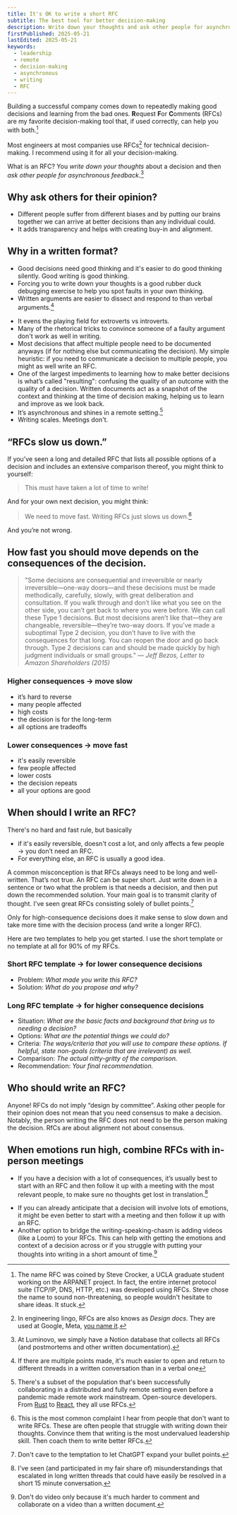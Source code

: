 ```yaml
---
title: It's OK to write a short RFC
subtitle: The best tool for better decision-making
description: Write down your thoughts and ask other people for asynchronous feedback. RFCs help you make better decisions and learn from the bad ones. It's OK to write a short one.
firstPublished: 2025-05-21
lastEdited: 2025-05-21
keywords:
  - leadership
  - remote
  - decision-making
  - asynchronous
  - writing
  - RFC
---
```

Building a successful company comes down to repeatedly making good decisions and learning from the bad ones. **R**equest **F**or **C**omments (RFCs) are my favorite decision-making tool that, if used correctly, can help you with both.[^1]

[^1]: The name RFC was coined by Steve Crocker, a UCLA graduate student working on the ARPANET project. In fact, the entire internet protocol suite (TCP/IP, DNS, HTTP, etc.) was developed using RFCs. Steve chose the name to sound non-threatening, so people wouldn't hesitate to share ideas. It stuck.

Most engineers at most companies use RFCs[^2] for technical decision-making. I recommend using it for all your decision-making.

[^2]: In engineering lingo, RFCs are also knows as *Design docs*. They are used at Google, Meta, [you name it](https://blog.pragmaticengineer.com/rfcs-and-design-docs/).

What is an RFC? You *write down your thoughts* about a decision and then *ask other people for asynchronous feedback*.[^3]

[^3]: At Luminovo, we simply have a Notion database that collects all RFCs (and postmortems and other written documentation). 

## Why ask others for their opinion?
- Different people suffer from different biases and by putting our brains together we can arrive at better decisions than any individual could.
- It adds transparency and helps with creating buy-in and alignment.

## Why in a written format?
- Good decisions need good thinking and it's easier to do good thinking silently. Good writing is good thinking.
- Forcing you to write down your thoughts is a good rubber duck debugging exercise to help you spot faults in your own thinking.
- Written arguments are easier to dissect and respond to than verbal arguments.[^4]
[^4]: If there are multiple points made, it's much easier to open and return to different threads in a written conversation than in a verbal one
- It evens the playing field for extroverts vs introverts.
- Many of the rhetorical tricks to convince someone of a faulty argument don't work as well in writing.
- Most decisions that affect multiple people need to be documented anyways (if for nothing else but communicating the decision). My simple heuristic: if you need to communicate a decision to multiple people, you might as well write an RFC.
- One of the largest impediments to learning how to make better decisions is what’s called "resulting": confusing the quality of an outcome with the quality of a decision. Written documents act as a snapshot of the context and thinking at the time of decision making, helping us to learn and improve as we look back.
- It’s asynchronous and shines in a remote setting.[^5]
- Writing scales. Meetings don't.

[^5]: There's a subset of the population that's been successfully collaborating in a distributed and fully remote setting even before a pandemic made remote work mainstream. Open-source developers. From [Rust](https://github.com/rust-lang/rfcs) to [React](https://github.com/reactjs/rfcs), they all use RFCs. 

## “RFCs slow us down.”
If you’ve seen a long and detailed RFC that lists all possible options of a decision and includes an extensive comparison thereof, you might think to yourself:

> This must have taken a lot of time to write!

And for your own next decision, you might think:

> We need to move fast. Writing RFCs just slows us down.[^6]

And you’re not wrong.

[^6]: This is the most common complaint I hear from people that don't want to write RFCs. These are often people that struggle with writing down their thoughts. Convince them that writing is the most undervalued leadership skill. Then coach them to write better RFCs.

## How fast you should move depends on the consequences of the decision.

> "Some decisions are consequential and irreversible or nearly irreversible—one-way doors—and these decisions must be made methodically, carefully, slowly, with great deliberation and consultation. If you walk through and don’t like what you see on the other side, you can’t get back to where you were before. We can call these Type 1 decisions. But most decisions aren’t like that—they are changeable, reversible—they’re two-way doors. If you’ve made a suboptimal Type 2 decision, you don’t have to live with the consequences for that long. You can reopen the door and go back through. Type 2 decisions can and should be made quickly by high judgment individuals or small groups." 
> <cite>— Jeff Bezos, Letter to Amazon Shareholders (2015)</cite>

### Higher consequences → move slow
- it’s hard to reverse
- many people affected
- high costs
- the decision is for the long-term
- all options are tradeoffs

### Lower consequences → move fast
- it's easily reversible
- few people affected
- lower costs
- the decision repeats
- all your options are good

## When should I write an RFC?
There's no hard and fast rule, but basically
- if it's easily reversible, doesn't cost a lot, and only affects a few people → you don’t need an RFC.
- For everything else, an RFC is usually a good idea.

A common misconception is that RFCs always need to be long and well-written. That’s not true. An RFC can be super short. Just write down in a sentence or two what the problem is that needs a decision, and then put down the recommended solution. Your main goal is to transmit clarity of thought. I've seen great RFCs consisting solely of bullet points.[^7]

[^7]: Don't cave to the temptation to let ChatGPT expand your bullet points.

Only for high-consequence decisions does it make sense to slow down and take more time with the decision process (and write a longer RFC).

Here are two templates to help you get started. I use the short template or no template at all for 90% of my RFCs.

### Short RFC template → for lower consequence decisions
- Problem: *What made you write this RFC?*
- Solution: *What do you propose and why?*

### Long RFC template → for higher consequence decisions
- Situation: _What are the basic facts and background that bring us to needing a decision?_
- Options: _What are the potential things we could do?_
- Criteria: _The ways/criteria that you will use to compare these options. If helpful, state non-goals (criteria that are irrelevant) as well._
- Comparison: _The actual nitty-gritty of the comparison._
- Recommendation: _Your final recommendation._
## Who should write an RFC?
Anyone! RFCs do not imply “design by committee”. Asking other people for their opinion does not mean that you need consensus to make a decision. Notably, the person writing the RFC does not need to be the person making the decision. RfCs are about alignment not about consensus.

## When emotions run high, combine RFCs with in-person meetings
- If you have a decision with a lot of consequences, it’s usually best to start with an RFC and then follow it up with a meeting with the most relevant people, to make sure no thoughts get lost in translation.[^8]
[^8]: I've seen (and participated in my fair share of) misunderstandings that escalated in long written threads that could have easily be resolved in a short 15 minute conversation. 
- If you can already anticipate that a decision will involve lots of emotions, it might be even better to start with a meeting and then follow it up with an RFC. 
- Another option to bridge the writing-speaking-chasm is adding videos (like a Loom) to your RFCs. This can help with getting the emotions and context of a decision across or if you struggle with putting your thoughts into writing in a short amount of time.[^9]
[^9]: Don't do video only because it's much harder to comment and collaborate on a video than a written document.